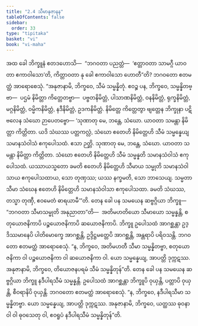 ```yaml
---
title: "2.4 သီမာနုဇာနန"
tableOfContents: false
sidebar:
  order: 33
type: "tipitaka"
basket: "vi"
book: "vi-maha"
---
```



<DynamicBreadcrumb />

<Division number="138" book="vi-maha">

<Paragraph number="591" book="vi-maha">
အထ ခေါ ဘိက္ခူနံ ဧတဒဟောသိ—  “ဘဂဝတာ ပညတ္တံ—  ‘ဧတ္တာဝတာ သာမဂ္ဂီ ယာဝတာ ဧကာဝါသော’တိ, ကိတ္တာဝတာ နု ခေါ ဧကာဝါသော ဟောတီ”တိ? ဘဂဝတော ဧတမတ္ထံ အာရောစေသုံ. “အနုဇာနာမိ, ဘိက္ခဝေ, သီမံ သမ္မန္နိတုံ. ဧဝဉ္စ ပန, ဘိက္ခဝေ, သမ္မန္နိတဗ္ဗာ—  ပဌမံ နိမိတ္တာ ကိတ္တေတဗ္ဗာ—  ပဗ္ဗတနိမိတ္တံ, ပါသာဏနိမိတ္တံ, ဝနနိမိတ္တံ, ရုက္ခနိမိတ္တံ, မဂ္ဂနိမိတ္တံ, ဝမ္မိကနိမိတ္တံ, နဒီနိမိတ္တံ, ဥဒကနိမိတ္တံ. နိမိတ္တေ ကိတ္တေတွာ ဗျတ္တေန ဘိက္ခုနာ ပဋိဗလေန သံဃော ဉာပေတဗ္ဗော—
</Paragraph>

</Division>
<Division number="139" book="vi-maha">

<Paragraph number="592" book="vi-maha">
‘သုဏာတု မေ, ဘန္တေ, သံဃော. ယာဝတာ သမန္တာ နိမိတ္တာ ကိတ္တိတာ. ယဒိ သံဃဿ ပတ္တကလ္လံ, သံဃော ဧတေဟိ နိမိတ္တေဟိ သီမံ သမ္မန္နေယျ သမာနသံဝါသံ ဧကုပေါသထံ. ဧသာ ဉတ္တိ.
</Paragraph>

<Paragraph number="593" book="vi-maha">
သုဏာတု မေ, ဘန္တေ, သံဃော. ယာဝတာ သမန္တာ နိမိတ္တာ ကိတ္တိတာ. သံဃော ဧတေဟိ နိမိတ္တေဟိ သီမံ သမ္မန္နတိ သမာနသံဝါသံ ဧကုပေါသထံ. ယဿာယသ္မတော ခမတိ ဧတေဟိ နိမိတ္တေဟိ သီမာယ သမ္မုတိ သမာနသံဝါသာယ ဧကုပေါသထာယ, သော တုဏှဿ; ယဿ နက္ခမတိ, သော ဘာသေယျ. သမ္မတာ သီမာ သံဃေန ဧတေဟိ နိမိတ္တေဟိ သမာနသံဝါသာ ဧကုပေါသထာ. ခမတိ သံဃဿ, တသ္မာ တုဏှီ, ဧဝမေတံ ဓာရယာမီ’”တိ.
</Paragraph>

</Division>
<Division number="140" book="vi-maha">

<Paragraph number="594" book="vi-maha">
တေန ခေါ ပန သမယေန ဆဗ္ဗဂ္ဂိယာ ဘိက္ခူ—  “ဘဂဝတာ သီမာသမ္မုတိ အနုညာတာ”တိ—  အတိမဟတိယော သီမာယော သမ္မန္နန္တိ, စတုယောဇနိကာပိ ပဉ္စယောဇနိကာပိ ဆယောဇနိကာပိ. ဘိက္ခူ ဥပေါသထံ အာဂစ္ဆန္တာ ဥဒ္ဒိဿမာနေပိ ပါတိမောက္ခေ အာဂစ္ဆန္တိ, ဥဒ္ဒိဋ္ဌမတ္တေပိ အာဂစ္ဆန္တိ, အန္တရာပိ ပရိဝသန္တိ. ဘဂဝတော ဧတမတ္ထံ အာရောစေသုံ. “န, ဘိက္ခဝေ, အတိမဟတီ သီမာ သမ္မန္နိတဗ္ဗာ, စတုယောဇနိကာ ဝါ ပဉ္စယောဇနိကာ ဝါ ဆယောဇနိကာ ဝါ. ယော သမ္မန္နေယျ, အာပတ္တိ ဒုက္ကဋဿ. အနုဇာနာမိ, ဘိက္ခဝေ, တိယောဇနပရမံ သီမံ သမ္မန္နိတုန်”တိ.
</Paragraph>

<Paragraph number="595" book="vi-maha">
တေန ခေါ ပန သမယေန ဆဗ္ဗဂ္ဂိယာ ဘိက္ခူ နဒီပါရသီမံ သမ္မန္နန္တိ. ဥပေါသထံ အာဂစ္ဆန္တာ ဘိက္ခူပိ ဝုယှန္တိ, ပတ္တာပိ ဝုယှန္တိ, စီဝရာနိပိ ဝုယှန္တိ. ဘဂဝတော ဧတမတ္ထံ အာရောစေသုံ. “န, ဘိက္ခဝေ, နဒီပါရသီမာ သမ္မန္နိတဗ္ဗာ. ယော သမ္မန္နေယျ, အာပတ္တိ ဒုက္ကဋဿ. အနုဇာနာမိ, ဘိက္ခဝေ, ယတ္ထဿ ဓုဝနာဝါ ဝါ ဓုဝသေတု ဝါ, ဧဝရူပံ နဒီပါရသီမံ သမ္မန္နိတုန်”တိ.
</Paragraph>
</Division>
